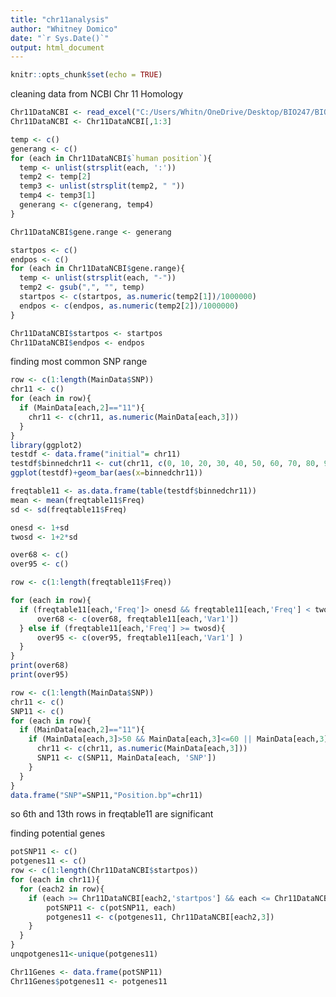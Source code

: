 ---
title: "chr11analysis"
author: "Whitney Domico"
date: "`r Sys.Date()`"
output: html_document
---

```{r setup, include=FALSE}
knitr::opts_chunk$set(echo = TRUE)
```


cleaning data from NCBI Chr 11 Homology 
```{r} 
Chr11DataNCBI <- read_excel("C:/Users/Whitn/OneDrive/Desktop/BIO247/BIO247Project/BIO247ProjectArticles/Chr11DataNCBI.xlsx")
Chr11DataNCBI <- Chr11DataNCBI[,1:3]

temp <- c()
generang <- c()
for (each in Chr11DataNCBI$`human position`){ 
  temp <- unlist(strsplit(each, ':'))
  temp2 <- temp[2]
  temp3 <- unlist(strsplit(temp2, " "))
  temp4 <- temp3[1]
  generang <- c(generang, temp4)
}

Chr11DataNCBI$gene.range <- generang

startpos <- c()
endpos <- c()
for (each in Chr11DataNCBI$gene.range){
  temp <- unlist(strsplit(each, "-"))
  temp2 <- gsub(",", "", temp) 
  startpos <- c(startpos, as.numeric(temp2[1])/1000000)
  endpos <- c(endpos, as.numeric(temp2[2])/1000000)
}

Chr11DataNCBI$startpos <- startpos
Chr11DataNCBI$endpos <- endpos
```


finding most common SNP range

```{r}
row <- c(1:length(MainData$SNP))
chr11 <- c()
for (each in row){
  if (MainData[each,2]=="11"){
    chr11 <- c(chr11, as.numeric(MainData[each,3]))
  }
}
library(ggplot2)
testdf <- data.frame("initial"= chr11)
testdf$binnedchr11 <- cut(chr11, c(0, 10, 20, 30, 40, 50, 60, 70, 80, 90, 100, 110, 120, 130, 140))
ggplot(testdf)+geom_bar(aes(x=binnedchr11))

freqtable11 <- as.data.frame(table(testdf$binnedchr11))
mean <- mean(freqtable11$Freq)
sd <- sd(freqtable11$Freq)

onesd <- 1+sd
twosd <- 1+2*sd

over68 <- c()
over95 <- c()

row <- c(1:length(freqtable11$Freq))

for (each in row){
  if (freqtable11[each,'Freq']> onesd && freqtable11[each,'Freq'] < twosd){
      over68 <- c(over68, freqtable11[each,'Var1'])
  } else if (freqtable11[each,'Freq'] >= twosd){
      over95 <- c(over95, freqtable11[each,'Var1'] )
  }
}
print(over68)
print(over95)

row <- c(1:length(MainData$SNP))
chr11 <- c()
SNP11 <- c()
for (each in row){
  if (MainData[each,2]=="11"){
    if (MainData[each,3]>50 && MainData[each,3]<=60 || MainData[each,3]>120 && MainData[each,3]<=130){
      chr11 <- c(chr11, as.numeric(MainData[each,3]))
      SNP11 <- c(SNP11, MainData[each, 'SNP'])
    }
  }
}
data.frame("SNP"=SNP11,"Position.bp"=chr11)


```

so 6th and 13th rows in freqtable11 are significant

finding potential genes

```{r}
potSNP11 <- c()
potgenes11 <- c()
row <- c(1:length(Chr11DataNCBI$startpos))
for (each in chr11){
  for (each2 in row){
    if (each >= Chr11DataNCBI[each2,'startpos'] && each <= Chr11DataNCBI[each2,'endpos']){
        potSNP11 <- c(potSNP11, each)
        potgenes11 <- c(potgenes11, Chr11DataNCBI[each2,3])
    }
  }
}
unqpotgenes11<-unique(potgenes11)

Chr11Genes <- data.frame(potSNP11)
Chr11Genes$potgenes11 <- potgenes11
```
